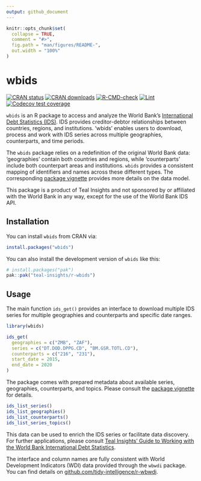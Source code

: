 ```yaml
---
output: github_document
---
```


<!-- README.md is generated from README.Rmd. Please edit that file -->

```r
knitr::opts_chunk$set(
  collapse = TRUE,
  comment = "#>",
  fig.path = "man/figures/README-",
  out.width = "100%"
)
```

# wbids

<!-- badges: start -->
[![CRAN status](https://www.r-pkg.org/badges/version/wbids)](https://cran.r-project.org/package=wbids)
[![CRAN downloads](https://cranlogs.r-pkg.org/badges/wbids)](https://cran.r-project.org/package=wbids)
[![R-CMD-check](https://github.com/Teal-Insights/r-wbids/actions/workflows/R-CMD-check.yaml/badge.svg)](https://github.com/Teal-Insights/r-wbids/actions/workflows/R-CMD-check.yaml)
[![Lint](https://github.com/Teal-Insights/r-wbids/actions/workflows/lint.yaml/badge.svg)](https://github.com/Teal-Insights/r-wbids/actions/workflows/lint.yaml)
[![Codecov test coverage](https://codecov.io/gh/Teal-Insights/r-wbids/graph/badge.svg)](https://app.codecov.io/gh/Teal-Insights/r-wbids)
<!-- badges: end -->

`wbids` is an R package to access and analyze the World Bank’s [International Debt Statistics (IDS)](https://datacatalog.worldbank.org/search/dataset/0038015/). IDS provides creditor-debtor relationships between countries, regions, and institutions. 'wbids' enables users to download, process and work with IDS series across multiple geographies, counterparts, and time periods. 

The `wbids` package relies on a redefinition of the original World Bank data: 'geographies' contain both countries and regions, while 'counterparts' include both counterpart areas and institutions. `wbids` provides a consistent mapping of identifiers and names across these different types. The corresponding [package vignette](https://teal-insights.github.io/r-wbids/articles/data-model.html) provides more details on the data model.

This package is a product of Teal Insights and not sponsored by or affiliated with the World Bank in any way, except for the use of the World Bank IDS API.

## Installation 

You can install `wbids` from CRAN via:

```r
install.packages("wbids")
```

You can also install the development version of `wbids` like this:

```r
# install.packages("pak")
pak::pak("teal-insights/r-wbids")
```

## Usage

The main function `ids_get()` provides an interface to download multiple IDS series for multiple geographies and counterparts and specific date ranges. 

```r
library(wbids)

ids_get(
  geographies = c("ZMB", "ZAF"),
  series = c("DT.DOD.DPPG.CD", "BM.GSR.TOTL.CD"),
  counterparts = c("216", "231"),
  start_date = 2015,
  end_date = 2020
)
```

The package comes with prepared metadata about available series, geographies, counterparts, and topics. Please consult the [package vignette](https://teal-insights.github.io/r-wbids/articles/data-model.html) for details. 

```r
ids_list_series()
ids_list_geographies()
ids_list_counterparts()
ids_list_series_topics()
```

This data can be used to enrich the IDS series or facilitate data discovery. For further applications, please consult [Teal Insights’ Guide to Working with the World Bank International Debt Statistics](https://teal-insights.github.io/teal-insights-guide-to-wbids/).

The interface and column names are fully consistent with World Development Indicators (WDI) data provided through the `wbwdi` package. You can find details on [github.com/tidy-intelligence/r-wbwdi](https://github.com/tidy-intelligence/r-wbwdi).
